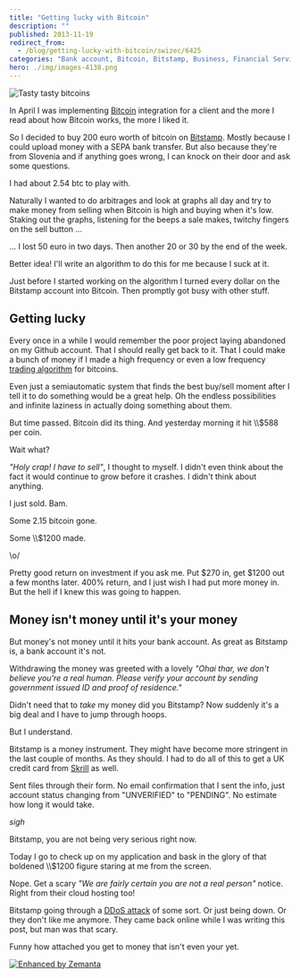 ```yaml
---
title: "Getting lucky with Bitcoin"
description: ""
published: 2013-11-19
redirect_from:
  - /blog/getting-lucky-with-bitcoin/swizec/6425
categories: "Bank account, Bitcoin, Bitstamp, Business, Financial Services, Slovenia, Travel + Events"
hero: ./img/images-4138.png
---
```


![Tasty tasty bitcoins](./img/images-4138.png "Tasty tasty bitcoins")

In April I was implementing [Bitcoin](http://en.wikipedia.org/wiki/Bitcoin "Bitcoin") integration for a client and the more I read about how Bitcoin works, the more I liked it.

So I decided to buy 200 euro worth of bitcoin on [Bitstamp](http://www.bitstamp.net/ "Bitstamp"). Mostly because I could upload money with a SEPA bank transfer. But also because they're from Slovenia and if anything goes wrong, I can knock on their door and ask some questions.

I had about 2.54 btc to play with.

Naturally I wanted to do arbitrages and look at graphs all day and try to make money from selling when Bitcoin is high and buying when it's low. Staking out the graphs, listening for the beeps a sale makes, twitchy fingers on the sell button ...

... I lost 50 euro in two days. Then another 20 or 30 by the end of the week.

Better idea! I'll write an algorithm to do this for me because I suck at it.

Just before I started working on the algorithm I turned every dollar on the Bitstamp account into Bitcoin. Then promptly got busy with other stuff.

## Getting lucky

Every once in a while I would remember the poor project laying abandoned on my Github account. That I should really get back to it. That I could make a bunch of money if I made a high frequency or even a low frequency [trading algorithm](http://en.wikipedia.org/wiki/Algorithmic_trading "Algorithmic trading") for bitcoins.

Even just a semiautomatic system that finds the best buy/sell moment after I tell it to do something would be a great help. Oh the endless possibilities and infinite laziness in actually doing something about them.

But time passed. Bitcoin did its thing. And yesterday morning it hit \\\\\$588 per coin.

Wait what?

_"Holy crap! I have to sell"_, I thought to myself. I didn't even think about the fact it would continue to grow before it crashes. I didn't think about anything.

I just sold. Bam.

Some 2.15 bitcoin gone.

Some \\\\\$1200 made.

\\o/

Pretty good return on investment if you ask me. Put $270 in, get $1200 out a few months later. 400% return, and I just wish I had put more money in. But the hell if I knew this was going to happen.

## Money isn't money until it's your money

But money's not money until it hits your bank account. As great as Bitstamp is, a bank account it's not.

Withdrawing the money was greeted with a lovely _"Ohai thar, we don't believe you're a real human. Please verify your account by sending government issued ID and proof of residence."_

Didn't need that to _take_ my money did you Bitstamp? Now suddenly it's a big deal and I have to jump through hoops.

But I understand.

Bitstamp is a money instrument. They might have become more stringent in the last couple of months. As they should. I had to do all of this to get a UK credit card from [Skrill](http://www.skrill.com/ "Moneybookers") as well.

Sent files through their form. No email confirmation that I sent the info, just account status changing from "UNVERIFIED" to "PENDING". No estimate how long it would take.

_sigh_

Bitstamp, you are not being very serious right now.

Today I go to check up on my application and bask in the glory of that boldened \\\\\$1200 figure staring at me from the screen.

Nope. Get a scary _"We are fairly certain you are not a real person"_ notice. Right from their cloud hosting too!

Bitstamp going through a [DDoS attack](http://en.wikipedia.org/wiki/Denial-of-service_attack "Denial-of-service attack") of some sort. Or just being down. Or they don't like me anymore. They came back online while I was writing this post, but man was that scary.

Funny how attached you get to money that isn't even your yet.

[![Enhanced by Zemanta](http://img.zemanta.com/zemified_e.png?x-id=0419db4e-9609-4f13-a0a4-4786ce876c0a)](http://www.zemanta.com/?px "Enhanced by Zemanta")

